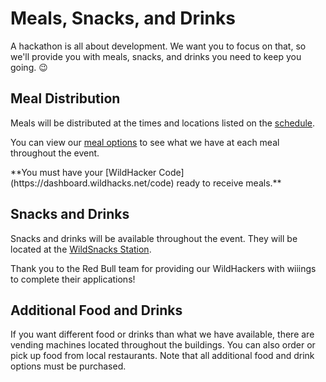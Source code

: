 
# Meals, Snacks, and Drinks

A hackathon is all about development. We want you to focus on that, so we'll provide you with meals, snacks, and drinks you need to keep you going. 😉

## Meal Distribution

Meals will be distributed at the times and locations listed on the [schedule](/schedule).

You can view our [meal options](/logistics/meal-options) to see what we have at each meal throughout the event.

<Callout type="warning" emoji="⚠️">
  **You must have your [WildHacker Code](https://dashboard.wildhacks.net/code) ready to receive meals.**
</Callout>

## Snacks and Drinks

Snacks and drinks will be available throughout the event. They will be located at the [WildSnacks Station](/map).

<Callout emoji="❤️">
    Thank you to the Red Bull team for providing our WildHackers with wiiings to complete their applications!
</Callout>

## Additional Food and Drinks

If you want different food or drinks than what we have available, there are vending machines located throughout the buildings. You can also order or pick up food from local restaurants. Note that all additional food and drink options must be purchased.
